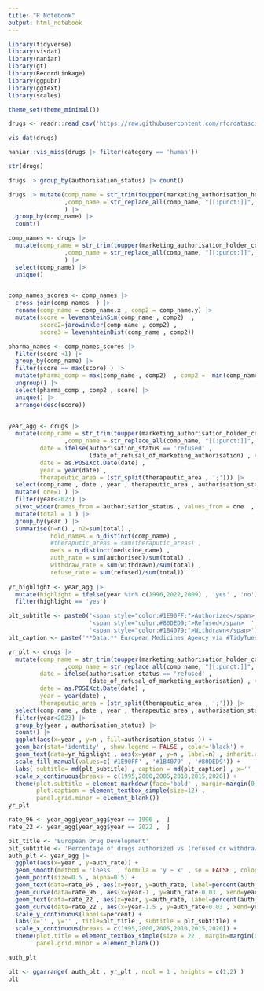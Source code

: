 ```yaml
---
title: "R Notebook"
output: html_notebook
---
```



```r
library(tidyverse)
library(visdat)
library(naniar)
library(gt)
library(RecordLinkage)
library(ggpubr)
library(ggtext)
library(scales)

theme_set(theme_minimal())

```


```r
drugs <- readr::read_csv('https://raw.githubusercontent.com/rfordatascience/tidytuesday/master/data/2023/2023-03-14/drugs.csv')
```



```r
vis_dat(drugs)
```


```r
naniar::vis_miss(drugs |> filter(category == 'human'))
```



```r
str(drugs)
```



```r
drugs |> group_by(authorisation_status) |> count() 
```




```r
drugs |> mutate(comp_name = str_trim(toupper(marketing_authorisation_holder_company_name))  
                ,comp_name = str_replace_all(comp_name, "[[:punct:]]", "")
                ) |> 
  group_by(comp_name) |> 
  count() 
```



```r
comp_names <- drugs |>
  mutate(comp_name = str_trim(toupper(marketing_authorisation_holder_company_name))  
                ,comp_name = str_replace_all(comp_name, "[[:punct:]]", "")
                ) |>
  select(comp_name) |>
  unique() 


comp_names_scores <- comp_names |>
  cross_join(comp_names  ) |>
  rename(comp_name = comp_name.x , comp2 = comp_name.y) |>
  mutate(score = levenshteinSim(comp_name , comp2)  , 
         score2=jarowinkler(comp_name , comp2) , 
         score3 = levenshteinDist(comp_name , comp2)) 

pharma_names <- comp_names_scores |>
  filter(score <1) |>
  group_by(comp_name) |>
  filter(score == max(score) ) |>
  mutate(pharma_comp = max(comp_name , comp2)  , comp2 =  min(comp_name , comp2)) |>
  ungroup() |>
  select(pharma_comp , comp2 , score) |>
  unique() |>
  arrange(desc(score))
  
```



```r
year_agg <- drugs |>
  mutate(comp_name = str_trim(toupper(marketing_authorisation_holder_company_name))  
                ,comp_name = str_replace_all(comp_name, "[[:punct:]]", "") ,
         date = ifelse(authorisation_status == 'refused' , 
                       (date_of_refusal_of_marketing_authorisation) , (marketing_authorisation_date) ) , 
         date = as.POSIXct.Date(date) ,
         year = year(date) , 
         therapeutic_area = (str_split(therapeutic_area , ';'))) |>
  select(comp_name , date , year , therapeutic_area , authorisation_status , medicine_name) |>
  mutate( one=1 ) |>
  filter(year<2023) |>
  pivot_wider(names_from = authorisation_status , values_from = one  , values_fn = mean , values_fill = 0) |>
  mutate(total = 1 ) |>
  group_by(year ) |>
  summarise(n=n() , n2=sum(total) ,
            hold_names = n_distinct(comp_name) , 
            #theraputic_areas = sum(theraputic_areas) ,
            meds = n_distinct(medicine_name) ,  
            auth_rate = sum(authorised)/sum(total) ,
            withdraw_rate = sum(withdrawn)/sum(total) , 
            refuse_rate = sum(refused)/sum(total)) 
 
yr_highlight <- year_agg |> 
  mutate(highlight = ifelse(year %in% c(1996,2022,2009) , 'yes' , 'no')) |>
  filter(highlight == 'yes')

```




```r

plt_subtitle <- paste0('<span style="color:#1E90FF;">Authorized</span>  ',
                       '<span style="color:#80DED9;">Refused</span>  ',
                       '<span style="color:#1B4079;">Withdrawn</span>')
plt_caption <- paste('**Data:** European Medicines Agency via #TidyTuesday' , '**Plot:** Nat Rivera @Itsnatrivera')

yr_plt <- drugs |>
  mutate(comp_name = str_trim(toupper(marketing_authorisation_holder_company_name))  
                ,comp_name = str_replace_all(comp_name, "[[:punct:]]", "") ,
         date = ifelse(authorisation_status == 'refused' , 
                       (date_of_refusal_of_marketing_authorisation) , (marketing_authorisation_date) ) , 
         date = as.POSIXct.Date(date) ,
         year = year(date) , 
         therapeutic_area = (str_split(therapeutic_area , ';'))) |>
  select(comp_name , date , year , therapeutic_area , authorisation_status , medicine_name) |>
  filter(year<2023) |>
  group_by(year , authorisation_status) |>
  count() |>
  ggplot(aes(x=year , y=n , fill=authorisation_status )) +
  geom_bar(stat='identity' , show.legend = FALSE , color='black') +
  geom_text(data=yr_highlight , aes(x=year , y=n , label=n) , inherit.aes = FALSE , nudge_y = 5) +
  scale_fill_manual(values=c('#1E90FF' , '#1B4079' , '#80DED9')) +
  labs( subtitle= md(plt_subtitle) , caption = md(plt_caption) , x='' , y='') +
  scale_x_continuous(breaks = c(1995,2000,2005,2010,2015,2020)) +
  theme(plot.subtitle = element_markdown(face='bold' , margin=margin(0,10,10,20))  ,
        plot.caption = element_textbox_simple(size=12) , 
        panel.grid.minor = element_blank())
yr_plt
```



```r

rate_96 <- year_agg[year_agg$year == 1996 ,  ]
rate_22 <- year_agg[year_agg$year == 2022 ,  ]

plt_title <- 'European Drug Development'
plt_subtitle <- 'Percentage of drugs authorized vs (refused or withdrawn)'
auth_plt <- year_agg |> 
  ggplot(aes(x=year , y=auth_rate)) + 
  geom_smooth(method = 'loess' , formula = 'y ~ x' , se = FALSE , color='dodgerblue' , size=2) + 
  geom_point(size=0.5 , alpha=0.5) +
  geom_text(data=rate_96 , aes(x=year, y=auth_rate, label=percent(auth_rate)) , nudge_y = -0.05 , nudge_x = -1) +
  geom_curve(data=rate_96 , aes(x=year-1 , y=auth_rate-0.03 , xend=year, yend=auth_rate) , curvature=-0.3) +
  geom_text(data=rate_22 , aes(x=year, y=auth_rate, label=percent(auth_rate)) , nudge_y = 0.03 , nudge_x = -2) +
  geom_curve(data=rate_22 , aes(x=year-1.5 , y=auth_rate+0.03 , xend=year, yend=auth_rate) , curvature=-0.4) +
  scale_y_continuous(labels=percent) +
  labs(x='' , y='' , title=plt_title , subtitle = plt_subtitle) +
  scale_x_continuous(breaks = c(1995,2000,2005,2010,2015,2020)) +
  theme(plot.title = element_textbox_simple(size = 22 , margin=margin(0,10,10,0)) , 
        panel.grid.minor = element_blank())

auth_plt
```


```r
plt <- ggarrange( auth_plt , yr_plt , ncol = 1 , heights = c(1,2) )
plt
```












